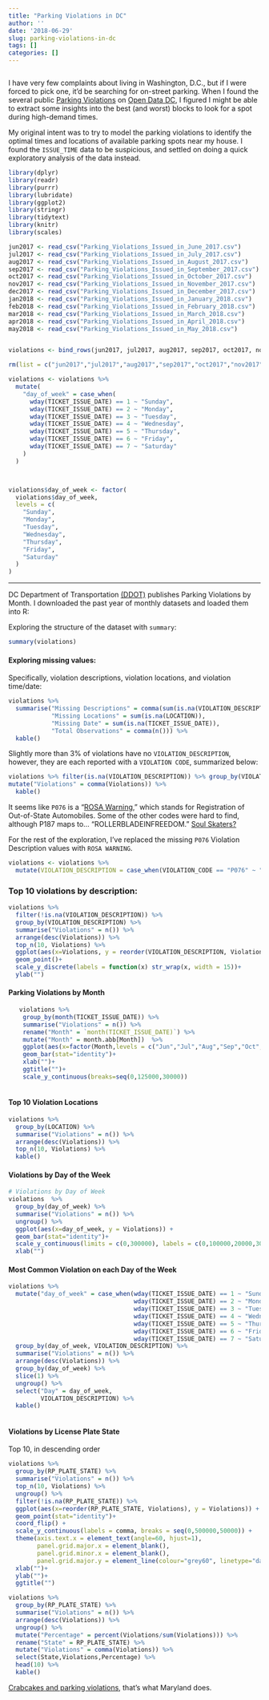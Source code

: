 ```yaml
---
title: "Parking Violations in DC"
author: ''
date: '2018-06-29'
slug: parking-violations-in-dc
tags: []
categories: []
---
```


```r

```

I have very few complaints about living in Washington, D.C., but if I were forced to pick one, it'd be searching for on-street parking. When I found the several public [Parking Violations](http://opendata.dc.gov/datasets?q=Parking%20Violations&sort=-updatedAt) on [Open Data DC](http://opendata.dc.gov/), I figured I might be able to extract some insights into the best (and worst) blocks to look for a spot during high-demand times.

My original intent was to try to model the parking violations to identify the optimal times and locations of available parking spots near my house. I found the `ISSUE_TIME` data to be suspicious, and settled on doing a quick exploratory analysis of the data instead.

```r
library(dplyr)
library(readr)
library(purrr)
library(lubridate)
library(ggplot2)
library(stringr)
library(tidytext)
library(knitr)
library(scales)

jun2017 <- read_csv("Parking_Violations_Issued_in_June_2017.csv")
jul2017 <- read_csv("Parking_Violations_Issued_in_July_2017.csv")
aug2017 <- read_csv("Parking_Violations_Issued_in_August_2017.csv")
sep2017 <- read_csv("Parking_Violations_Issued_in_September_2017.csv")
oct2017 <- read_csv("Parking_Violations_Issued_in_October_2017.csv")
nov2017 <- read_csv("Parking_Violations_Issued_in_November_2017.csv")
dec2017 <- read_csv("Parking_Violations_Issued_in_December_2017.csv")
jan2018 <- read_csv("Parking_Violations_Issued_in_January_2018.csv")
feb2018 <- read_csv("Parking_Violations_Issued_in_February_2018.csv")
mar2018 <- read_csv("Parking_Violations_Issued_in_March_2018.csv")
apr2018 <- read_csv("Parking_Violations_Issued_in_April_2018.csv")
may2018 <- read_csv("Parking_Violations_Issued_in_May_2018.csv")


violations <- bind_rows(jun2017, jul2017, aug2017, sep2017, oct2017, nov2017, dec2017, jan2018, feb2018, mar2018, apr2018, may2018)

rm(list = c("jun2017","jul2017","aug2017","sep2017","oct2017","nov2017", "dec2017", "jan2018", "feb2018", "mar2018", "apr2018", "may2018"))

violations <- violations %>%
  mutate(
    "day_of_week" = case_when(
      wday(TICKET_ISSUE_DATE) == 1 ~ "Sunday",
      wday(TICKET_ISSUE_DATE) == 2 ~ "Monday",
      wday(TICKET_ISSUE_DATE) == 3 ~ "Tuesday",
      wday(TICKET_ISSUE_DATE) == 4 ~ "Wednesday",
      wday(TICKET_ISSUE_DATE) == 5 ~ "Thursday",
      wday(TICKET_ISSUE_DATE) == 6 ~ "Friday",
      wday(TICKET_ISSUE_DATE) == 7 ~ "Saturday"
    )
  )



violations$day_of_week <- factor(
  violations$day_of_week,
  levels = c(
    "Sunday",
    "Monday",
    "Tuesday",
    "Wednesday",
    "Thursday",
    "Friday",
    "Saturday"
  )
)
```

------

DC Department of Transportation [(DDOT)](http://ddot.dc.gov/) publishes Parking Violations by Month. I downloaded the past year of monthly datasets and loaded them into R:


Exploring the structure of the dataset with  `summary`:
```r
summary(violations)
```

#### Exploring missing values:  
Specifically, violation descriptions, violation locations, and violation time/date:

```r
violations %>% 
  summarise("Missing Descriptions" = comma(sum(is.na(VIOLATION_DESCRIPTION))),
            "Missing Locations" = sum(is.na(LOCATION)),
            "Missing Date" = sum(is.na(TICKET_ISSUE_DATE)),
            "Total Observations" = comma(n())) %>% 
  kable()
```


Slightly more than 3% of violations have no `VIOLATION_DESCRIPTION`, however, they are each reported with a `VIOLATION CODE`, summarized below:  

```r
violations %>% filter(is.na(VIOLATION_DESCRIPTION)) %>% group_by(VIOLATION_CODE) %>% summarise("Violations" = n()) %>% arrange(desc(Violations)) %>%
mutate("Violations" = comma(Violations)) %>% 
  kable()
```

It seems like `P076` is a "[ROSA Warning,](https://dmv.dc.gov/sites/default/files/dc/sites/dmv/publication/attachments/AdjudicationDispositionRptJan2011.pdf)" which stands for Registration of Out-of-State Automobiles. Some of the other codes were hard to find, although P187 maps to... "ROLLERBLADEINFREEDOM." [Soul Skaters?](https://www.imdb.com/title/tt0162212/) 

For the rest of the exploration, I've replaced the missing `P076` Violation Description values with `ROSA WARNING`. 
```r
violations <- violations %>% 
  mutate(VIOLATION_DESCRIPTION = case_when(VIOLATION_CODE == "P076" ~ "ROSA WARNING", TRUE ~ VIOLATION_DESCRIPTION))
```

### Top 10 violations by description:  
```r
violations %>% 
  filter(!is.na(VIOLATION_DESCRIPTION)) %>% 
  group_by(VIOLATION_DESCRIPTION) %>%
  summarise("Violations" = n()) %>% 
  arrange(desc(Violations)) %>% 
  top_n(10, Violations) %>% 
  ggplot(aes(x=Violations, y = reorder(VIOLATION_DESCRIPTION, Violations))) +
  geom_point()+
  scale_y_discrete(labels = function(x) str_wrap(x, width = 15))+
  ylab("")
```

#### Parking Violations by Month
```r
   violations %>% 
    group_by(month(TICKET_ISSUE_DATE)) %>%
    summarise("Violations" = n()) %>% 
    rename("Month" = `month(TICKET_ISSUE_DATE)`) %>% 
    mutate("Month" = month.abb[Month])  %>% 
    ggplot(aes(x=factor(Month,levels = c("Jun","Jul","Aug","Sep","Oct","Nov","Dec","Jan","Feb","Mar","Apr", "May")), y=Violations))+
    geom_bar(stat="identity")+
    xlab("")+
    ggtitle("")+
    scale_y_continuous(breaks=seq(0,125000,30000))
  
```

#### Top 10 Violation Locations
```r
violations %>% 
  group_by(LOCATION) %>% 
  summarise("Violations" = n()) %>% 
  arrange(desc(Violations)) %>% 
  top_n(10, Violations) %>% 
  kable()
```

#### Violations by Day of the Week
```r
# Violations by Day of Week
violations  %>% 
  group_by(day_of_week) %>% 
  summarise("Violations" = n()) %>% 
  ungroup() %>% 
  ggplot(aes(x=day_of_week, y = Violations)) +
  geom_bar(stat="identity")+
  scale_y_continuous(limits = c(0,300000), labels = c(0,100000,20000,30000)) +
  xlab("")
```

#### Most Common Violation on each Day of the Week
```r

violations %>% 
  mutate("day_of_week" = case_when(wday(TICKET_ISSUE_DATE) == 1 ~ "Sunday",
                                   wday(TICKET_ISSUE_DATE) == 2 ~ "Monday",
                                   wday(TICKET_ISSUE_DATE) == 3 ~ "Tuesday",
                                   wday(TICKET_ISSUE_DATE) == 4 ~ "Wednesday",
                                   wday(TICKET_ISSUE_DATE) == 5 ~ "Thursday",
                                   wday(TICKET_ISSUE_DATE) == 6 ~ "Friday",
                                   wday(TICKET_ISSUE_DATE) == 7 ~ "Saturday")) %>% 
  group_by(day_of_week, VIOLATION_DESCRIPTION) %>% 
  summarise("Violations" = n()) %>% 
  arrange(desc(Violations)) %>% 
  group_by(day_of_week) %>% 
  slice(1) %>% 
  ungroup() %>% 
  select("Day" = day_of_week,
         VIOLATION_DESCRIPTION) %>% 
  kable()
 
```

#### Violations by License Plate State
Top 10, in descending order 
```r
violations %>% 
  group_by(RP_PLATE_STATE) %>% 
  summarise("Violations" = n()) %>% 
  top_n(10, Violations) %>% 
  ungroup() %>% 
  filter(!is.na(RP_PLATE_STATE)) %>% 
  ggplot(aes(x=reorder(RP_PLATE_STATE, Violations), y = Violations)) +
  geom_point(stat="identity")+
  coord_flip() +
  scale_y_continuous(labels = comma, breaks = seq(0,500000,50000)) +
  theme(axis.text.x = element_text(angle=60, hjust=1),
        panel.grid.major.x = element_blank(), 
        panel.grid.minor.x = element_blank(),
        panel.grid.major.y = element_line(colour="grey60", linetype="dashed"))+
  xlab("")+
  ylab("")+
  ggtitle("")

```

```r
violations %>% 
  group_by(RP_PLATE_STATE) %>% 
  summarise("Violations" = n()) %>% 
  arrange(desc(Violations)) %>%
  ungroup() %>%  
  mutate("Percentage" = percent(Violations/sum(Violations))) %>% 
  rename("State" = RP_PLATE_STATE) %>% 
  mutate("Violations" = comma(Violations)) %>% 
  select(State,Violations,Percentage) %>% 
  head(10) %>% 
  kable()
```

[Crabcakes and parking violations](https://www.imdb.com/title/tt0396269/quotes/qt0329784), that's what Maryland does.
